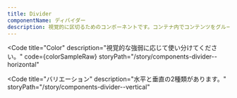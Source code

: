 ```yaml
---
title: Divider
componentName: ディバイダー
description: 視覚的に区切るためのコンポーネントです。コンテナ内でコンテンツをグループ化する際にも使用します。
---
```



<Code
  title="Color"
  description="視覚的な強弱に応じて使い分けてください。"
  code={colorSampleRaw}
  storyPath="/story/components-divider--horizontal"
>
  <ColorSample client:load />
</Code>

<Code
  title="バリエーション"
  description="水平と垂直の2種類があります。"
  storyPath="/story/components-divider--vertical"
>
  <TypeSample client:load />
</Code>
